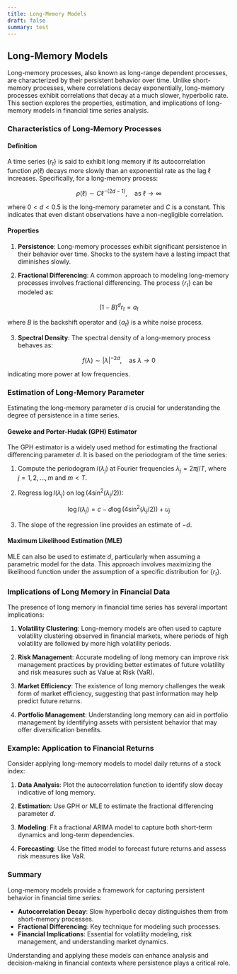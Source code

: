 ```yaml
---
title: Long-Memory Models
draft: false
summary: test
---
```



<TOCInline toc={props.toc} asDisclosure />

## Long-Memory Models

Long-memory processes, also known as long-range dependent processes, are characterized by their persistent behavior over time. Unlike short-memory processes, where correlations decay exponentially, long-memory processes exhibit correlations that decay at a much slower, hyperbolic rate. This section explores the properties, estimation, and implications of long-memory models in financial time series analysis.

### Characteristics of Long-Memory Processes

#### Definition

A time series $\{r_t\}$ is said to exhibit long memory if its autocorrelation function $\rho(\ell)$ decays more slowly than an exponential rate as the lag $\ell$ increases. Specifically, for a long-memory process:

$$
\rho(\ell) \sim C \ell^{-(2d-1)}, \quad \text{as } \ell \to \infty
$$

where $0 < d < 0.5$ is the long-memory parameter and $C$ is a constant. This indicates that even distant observations have a non-negligible correlation.

#### Properties

1. **Persistence**: Long-memory processes exhibit significant persistence in their behavior over time. Shocks to the system have a lasting impact that diminishes slowly.

2. **Fractional Differencing**: A common approach to modeling long-memory processes involves fractional differencing. The process $\{r_t\}$ can be modeled as:

$$
(1 - B)^d r_t = a_t
$$

where $B$ is the backshift operator and $\{a_t\}$ is a white noise process.

3. **Spectral Density**: The spectral density of a long-memory process behaves as:

$$
f(\lambda) \sim |\lambda|^{-2d}, \quad \text{as } \lambda \to 0
$$

indicating more power at low frequencies.

### Estimation of Long-Memory Parameter

Estimating the long-memory parameter $d$ is crucial for understanding the degree of persistence in a time series.

#### Geweke and Porter-Hudak (GPH) Estimator

The GPH estimator is a widely used method for estimating the fractional differencing parameter $d$. It is based on the periodogram of the time series:

1. Compute the periodogram $I(\lambda_j)$ at Fourier frequencies $\lambda_j = 2\pi j/T$, where $j = 1, 2, \ldots, m$ and $m < T$.

2. Regress $\log I(\lambda_j)$ on $\log(4\sin^2(\lambda_j/2))$:

$$
\log I(\lambda_j) = c - d \log(4\sin^2(\lambda_j/2)) + u_j
$$

3. The slope of the regression line provides an estimate of $-d$.

#### Maximum Likelihood Estimation (MLE)

MLE can also be used to estimate $d$, particularly when assuming a parametric model for the data. This approach involves maximizing the likelihood function under the assumption of a specific distribution for $\{r_t\}$.

### Implications of Long Memory in Financial Data

The presence of long memory in financial time series has several important implications:

1. **Volatility Clustering**: Long-memory models are often used to capture volatility clustering observed in financial markets, where periods of high volatility are followed by more high volatility periods.

2. **Risk Management**: Accurate modeling of long memory can improve risk management practices by providing better estimates of future volatility and risk measures such as Value at Risk (VaR).

3. **Market Efficiency**: The existence of long memory challenges the weak form of market efficiency, suggesting that past information may help predict future returns.

4. **Portfolio Management**: Understanding long memory can aid in portfolio management by identifying assets with persistent behavior that may offer diversification benefits.

### Example: Application to Financial Returns

Consider applying long-memory models to model daily returns of a stock index:

1. **Data Analysis**: Plot the autocorrelation function to identify slow decay indicative of long memory.

2. **Estimation**: Use GPH or MLE to estimate the fractional differencing parameter $d$.

3. **Modeling**: Fit a fractional ARIMA model to capture both short-term dynamics and long-term dependencies.

4. **Forecasting**: Use the fitted model to forecast future returns and assess risk measures like VaR.

### Summary

Long-memory models provide a framework for capturing persistent behavior in financial time series:

- **Autocorrelation Decay**: Slow hyperbolic decay distinguishes them from short-memory processes.
- **Fractional Differencing**: Key technique for modeling such processes.
- **Financial Implications**: Essential for volatility modeling, risk management, and understanding market dynamics.

Understanding and applying these models can enhance analysis and decision-making in financial contexts where persistence plays a critical role.
